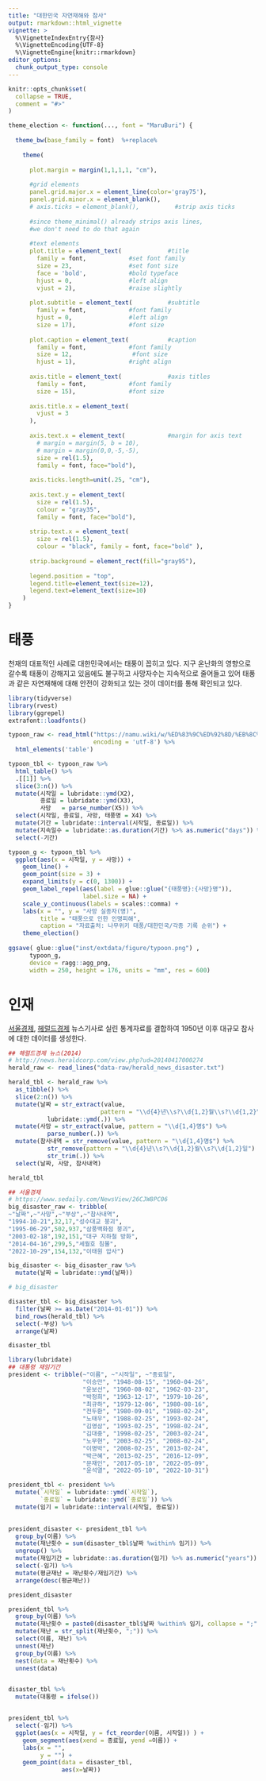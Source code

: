 ```yaml
---
title: "대한민국 자연재해와 참사"
output: rmarkdown::html_vignette
vignette: >
  %\VignetteIndexEntry{참사}
  %\VignetteEncoding{UTF-8}
  %\VignetteEngine{knitr::rmarkdown}
editor_options: 
  chunk_output_type: console
---
```


```r
knitr::opts_chunk$set(
  collapse = TRUE,
  comment = "#>"
)

theme_election <- function(..., font = "MaruBuri") {
  
  theme_bw(base_family = font)  %+replace%
    
    theme(
      
      plot.margin = margin(1,1,1,1, "cm"),
      
      #grid elements
      panel.grid.major.x = element_line(color='gray75'),
      panel.grid.minor.x = element_blank(),
      # axis.ticks = element_blank(),          #strip axis ticks
      
      #since theme_minimal() already strips axis lines, 
      #we don't need to do that again
      
      #text elements
      plot.title = element_text(             #title
        family = font,            #set font family
        size = 23,                #set font size
        face = 'bold',            #bold typeface
        hjust = 0,                #left align
        vjust = 2),               #raise slightly
      
      plot.subtitle = element_text(          #subtitle
        family = font,            #font family
        hjust = 0,                #left align        
        size = 17),               #font size
      
      plot.caption = element_text(           #caption
        family = font,            #font family
        size = 12,                 #font size
        hjust = 1),               #right align
      
      axis.title = element_text(             #axis titles
        family = font,            #font family
        size = 15),               #font size
      
      axis.title.x = element_text(
        vjust = 3
      ),
      
      axis.text.x = element_text(            #margin for axis text
        # margin = margin(5, b = 10),
        # margin = margin(0,0,-5,-5),
        size = rel(1.5),
        family = font, face="bold"),
      
      axis.ticks.length=unit(.25, "cm"),
      
      axis.text.y = element_text(
        size = rel(1.5),
        colour = "gray35", 
        family = font, face="bold"),
      
      strip.text.x = element_text(
        size = rel(1.5), 
        colour = "black", family = font, face="bold" ),
      
      strip.background = element_rect(fill="gray95"),
      
      legend.position = "top",
      legend.title=element_text(size=12),
      legend.text=element_text(size=10)
    )
}

```



# 태풍 

천재의 대표적인 사례로 대한민국에서는 태풍이 꼽히고 있다. 지구 온난화의 영향으로 갈수록 태풍이 강해지고 있음에도 불구하고 사망자수는 지속적으로 줄어들고 있어 태풍과 같은 자연재해에 대해 안전이 강화되고 있는 것이 데이터를 통해 확인되고 있다.


```r
library(tidyverse)
library(rvest)
library(ggrepel)
extrafont::loadfonts()

typoon_raw <- read_html("https://namu.wiki/w/%ED%83%9C%ED%92%8D/%EB%8C%80%ED%95%9C%EB%AF%BC%EA%B5%AD/%EA%B0%81%EC%A2%85%20%EA%B8%B0%EB%A1%9D%20%EC%88%9C%EC%9C%84",
                        encoding = 'utf-8') %>%
  html_elements('table')

typoon_tbl <- typoon_raw %>%
  html_table() %>%
  .[[1]] %>%
  slice(3:n()) %>%
  mutate(시작일 = lubridate::ymd(X2),
         종료일 = lubridate::ymd(X3),
         사망   = parse_number(X5)) %>%
  select(시작일, 종료일, 사망, 태풍명 = X4) %>%
  mutate(기간 = lubridate::interval(시작일, 종료일)) %>%
  mutate(지속일수 = lubridate::as.duration(기간) %>% as.numeric("days")) %>%
  select(-기간)

typoon_g <- typoon_tbl %>% 
  ggplot(aes(x = 시작일, y = 사망)) +
    geom_line() +
    geom_point(size = 3) +
    expand_limits(y = c(0, 1300)) +
    geom_label_repel(aes(label = glue::glue("{태풍명}:{사망}명")),
                     label.size = NA) +
    scale_y_continuous(labels = scales::comma) +
    labs(x = "", y = "사망 실종자(명)",
         title = "태풍으로 인한 인명피해",
         caption = "자료출처: 나무위키 태풍/대한민국/각종 기록 순위") +
    theme_election()
    
ggsave( glue::glue("inst/extdata/figure/typoon.png") , 
      typoon_g,
      device = ragg::agg_png, 
      width = 250, height = 176, units = "mm", res = 600) 

```


# 인재 

[서울경제](https://www.sedaily.com/NewsView/26CJW8PC06), [헤럴드경제](http://news.heraldcorp.com/view.php?ud=20140417000274) 뉴스기사로 실린 통계자료를 결합하여 1950년 이후 대규모 참사에 대한 데이터를 생성한다.


```r
## 해럴드경제 뉴스(2014)
# http://news.heraldcorp.com/view.php?ud=20140417000274
herald_raw <- read_lines("data-raw/herald_news_disaster.txt")

herald_tbl <- herald_raw %>%
  as_tibble() %>%
  slice(2:n()) %>%
  mutate(날짜 = str_extract(value,
                          pattern = "\\d{4}년\\s?\\d{1,2}월\\s?\\d{1,2}일") %>%
           lubridate::ymd(.)) %>%
  mutate(사망 = str_extract(value, pattern = "\\d{1,4}명$") %>%
           parse_number(.)) %>%
  mutate(참사내역 = str_remove(value, pattern = "\\d{1,4}명$") %>%
           str_remove(pattern = "\\d{4}년\\s?\\d{1,2}월\\s?\\d{1,2}일") %>%
           str_trim(.)) %>%
  select(날짜, 사망, 참사내역)

herald_tbl

## 서울경제
# https://www.sedaily.com/NewsView/26CJW8PC06
big_disaster_raw <- tribble(
~"날짜",~"사망",~"부상",~"참사내역",
"1994-10-21",32,17,"성수대교 붕괴",
"1995-06-29",502,937,"삼풍백화점 붕괴",
"2003-02-18",192,151,"대구 지하철 방화",
"2014-04-16",299,5,"세월호 침몰",
"2022-10-29",154,132,"이태원 압사")

big_disaster <- big_disaster_raw %>%
  mutate(날짜 = lubridate::ymd(날짜))

# big_disaster

disaster_tbl <- big_disaster %>% 
  filter(날짜 >= as.Date("2014-01-01")) %>% 
  bind_rows(herald_tbl) %>% 
  select(-부상) %>% 
  arrange(날짜)

disaster_tbl
```


```r
library(lubridate)
## 대통령 재임기간
president <- tribble(~"이름", ~"시작일", ~"종료일",
                     "이승만", "1948-08-15", "1960-04-26",
                     "윤보선", "1960-08-02", "1962-03-23",
                     "박정희", "1963-12-17", "1979-10-26",
                     "최규하", "1979-12-06", "1980-08-16",
                     "전두환", "1980-09-01", "1988-02-24",
                     "노태우", "1988-02-25", "1993-02-24",
                     "김영삼", "1993-02-25", "1998-02-24",
                     "김대중", "1998-02-25", "2003-02-24",
                     "노무현", "2003-02-25", "2008-02-24",
                     "이명박", "2008-02-25", "2013-02-24",
                     "박근혜", "2013-02-25", "2016-12-09",
                     "문재인", "2017-05-10", "2022-05-09",
                     "윤석열", "2022-05-10", "2022-10-31")

president_tbl <- president %>% 
  mutate(`시작일` = lubridate::ymd(`시작일`),
         `종료일` = lubridate::ymd(`종료일`)) %>% 
  mutate(임기 = lubridate::interval(시작일, 종료일))
  

president_disaster <- president_tbl %>% 
  group_by(이름) %>% 
  mutate(재난횟수 = sum(disaster_tbl$날짜 %within% 임기)) %>% 
  ungroup() %>% 
  mutate(재임기간 = lubridate::as.duration(임기) %>% as.numeric("years")) %>% 
  select(-임기) %>% 
  mutate(평균재난 = 재난횟수/재임기간) %>% 
  arrange(desc(평균재난))

president_disaster
```


```r
president_tbl %>% 
  group_by(이름) %>% 
  mutate(재난횟수 = paste0(disaster_tbl$날짜 %within% 임기, collapse = ";")) %>% 
  mutate(재난 = str_split(재난횟수, ";")) %>% 
  select(이름, 재난) %>% 
  unnest(재난)
  group_by(이름) %>% 
  nest(data = 재난횟수) %>% 
  unnest(data)


disaster_tbl %>% 
  mutate(대통령 = ifelse())


president_tbl %>% 
  select(-임기) %>% 
  ggplot(aes(x = 시작일, y = fct_reorder(이름, 시작일)) ) +
    geom_segment(aes(xend = 종료일, yend =이름)) +
    labs(x = "",
         y = "") +
    geom_point(data = disaster_tbl,
               aes(x=날짜))
```


